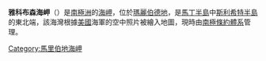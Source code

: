 {{unreferenced|time=2013-10-27T08:50:44+00:00}}
{{Coord|74|2|S|113|35|W|source:GNIS|display=title}}

'''雅科布森海岬'''（{{lang-en|Jacobsen Head}}）是[[南極洲|南極洲]]的[[海岬|海岬]]，位於[[瑪麗伯德地|瑪麗伯德地]]，是[[馬丁半島|馬丁半島]]中[[斯利希特半島|斯利希特半島]]的東北端，該海灣根據[[美國|美國]]海軍的空中照片被繪入地圖，現時由[[南極條約體系|南極條約體系]]管理。

{{DEFAULTSORT:Jacobsen Head}}
[[Category:馬里伯地海岬|Category:馬里伯地海岬]]


{{MarieByrdLand-geo-stub}}